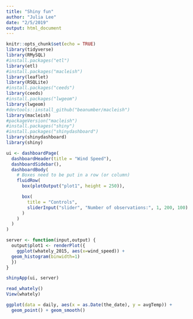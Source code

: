 ```yaml
---
title: "Shiny fun"
author: "Julia Lee"
date: "2/5/2019"
output: html_document
---
```


```r
knitr::opts_chunk$set(echo = TRUE)
library(tidyverse)
library(RMySQL)
#install.packages("etl")
library(etl)
#install.packages("macleish")
library(leaflet)
library(RSQLite)
#install.packages("ceeds")
library(ceeds)
#install.packages("lwgeom")
library(lwgeom)
#devtools::install_github("beanumber/macleish")
library(macleish)
#packageVersion("macleish")
#install.packages("shiny")
#install.packages("shinydashboard")
library(shinydashboard)
library(shiny)
```









```r
ui <- dashboardPage(
  dashboardHeader(title = "Wind Speed"),
  dashboardSidebar(),
  dashboardBody(
    # Boxes need to be put in a row (or column)
    fluidRow(
      box(plotOutput("plot1", height = 250)),

      box(
        title = "Controls",
        sliderInput("slider", "Number of observations:", 1, 200, 100)
      )
    )
  )
)

server <- function(input,output) {
  output$plot1 <- renderPlot({
    ggplot(whately_2015, aes(x=wind_speed)) + 
  geom_histogram(binwidth=1)
  })
}

shinyApp(ui, server)
```





```r
read_whately()
View(whately)
```

```r
ggplot(data = daily, aes(x = as.Date(the_date), y = avgTemp)) +
  geom_point() + geom_smooth()
```
